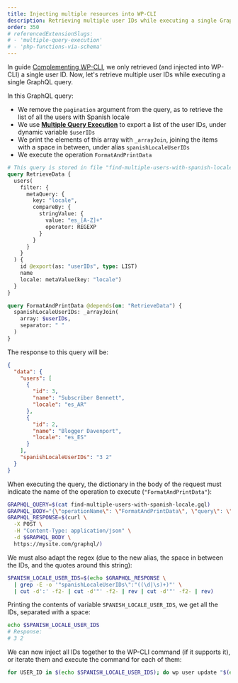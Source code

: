 ```yaml
---
title: Injecting multiple resources into WP-CLI
description: Retrieving multiple user IDs while executing a single GraphQL query, and injecting these into WP-CLI.
order: 350
# referencedExtensionSlugs:
# - 'multiple-query-execution'
# - 'php-functions-via-schema'
---
```


In guide [Complementing WP-CLI](/guides/code/complementing-wp-cli), we only retrieved (and injected into WP-CLI) a single user ID. Now, let's retrieve multiple user IDs while executing a single GraphQL query.

In this GraphQL query:

- We remove the `pagination` argument from the query, as to retrieve the list of all the users with Spanish locale
- We use **[Multiple Query Execution](/extensions-reference/multiple-query-execution)** to export a list of the user IDs, under dynamic variable `$userIDs`
- We print the elements of this array with `_arrayJoin`, joining the items with a space in between, under alias `spanishLocaleUserIDs`
- We execute the operation `FormatAndPrintData`

```graphql
# This query is stored in file "find-multiple-users-with-spanish-locale.gql"
query RetrieveData {
  users(
    filter: {
      metaQuery: {
        key: "locale",
        compareBy: {
          stringValue: {
            value: "es_[A-Z]+"
            operator: REGEXP
          }
        }
      }
    }
  ) {
    id @export(as: "userIDs", type: LIST)
    name
    locale: metaValue(key: "locale")
  }
}

query FormatAndPrintData @depends(on: "RetrieveData") {
  spanishLocaleUserIDs: _arrayJoin(
    array: $userIDs,
    separator: " "
  )
}
```

The response to this query will be:

```json
{
  "data": {
    "users": [
      {
        "id": 3,
        "name": "Subscriber Bennett",
        "locale": "es_AR"
      },
      {
        "id": 2,
        "name": "Blogger Davenport",
        "locale": "es_ES"
      }
    ],
    "spanishLocaleUserIDs": "3 2"
  }
}
```

When executing the query, the dictionary in the body of the request must indicate the name of the operation to execute (`"FormatAndPrintData"`):

```bash
GRAPHQL_QUERY=$(cat find-multiple-users-with-spanish-locale.gql)
GRAPHQL_BODY="{\"operationName\": \"FormatAndPrintData\", \"query\": \"$(echo $GRAPHQL_QUERY | tr '\n' ' ' | sed 's/"/\\"/g')\"}"
GRAPHQL_RESPONSE=$(curl \
  -X POST \
  -H "Content-Type: application/json" \
  -d $GRAPHQL_BODY \
  https://mysite.com/graphql/)
```

We must also adapt the regex (due to the new alias, the space in between the IDs, and the quotes around this string):

```bash
SPANISH_LOCALE_USER_IDS=$(echo $GRAPHQL_RESPONSE \
  | grep -E -o '"spanishLocaleUserIDs\":"((\d|\s)+)"' \
  | cut -d':' -f2- | cut -d'"' -f2- | rev | cut -d'"' -f2- | rev)
```

Printing the contents of variable `SPANISH_LOCALE_USER_IDS`, we get all the IDs, separated with a space:

```bash
echo $SPANISH_LOCALE_USER_IDS
# Response:
# 3 2
```

We can now inject all IDs together to the WP-CLI command (if it supports it), or iterate them and execute the command for each of them:

```bash
for USER_ID in $(echo $SPANISH_LOCALE_USER_IDS); do wp user update "$(echo $USER_ID)" --locale=fr_FR; done
```
